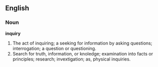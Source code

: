 ==English==

===Noun===

'''inquiry'''

#The act of inquiring; a seeking for information by asking questions; interrogation; a question or questioning.
#Search for truth, information, or knoledge; examination into facts or principles; research; invextigation; as, physical inquiries.